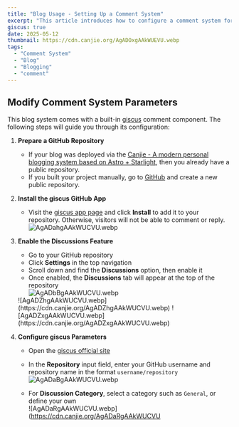 ```yaml
---
title: "Blog Usage - Setting Up a Comment System"
excerpt: "This article introduces how to configure a comment system for a blog built with Starlight."
giscus: true
date: 2025-05-12
thumbnail: https://cdn.canjie.org/AgADOxgAAkWUEVU.webp
tags:
  - "Comment System"
  - "Blog"
  - "Blogging"
  - "comment"
---
```



## Modify Comment System Parameters

This blog system comes with a built-in [giscus](https://giscus.app/) comment component. The following steps will guide you through its configuration:

<Steps>

1. **Prepare a GitHub Repository**  
   - If your blog was deployed via the [Canjie - A modern personal blogging system based on Astro + Starlight](https://canjie.org/blog/project/canjie-system-introduction), then you already have a public repository.  
   - If you built your project manually, go to [GitHub](https://github.com/) and create a new public repository.

2. **Install the giscus GitHub App**  
   - Visit the [giscus app page](https://github.com/apps/giscus) and click **Install** to add it to your repository. Otherwise, visitors will not be able to comment or reply.  
   ![AgADahgAAkWUCVU.webp](https://cdn.canjie.org/AgADahgAAkWUCVU.webp)

3. **Enable the Discussions Feature**  
   - Go to your GitHub repository  
   - Click **Settings** in the top navigation  
   - Scroll down and find the **Discussions** option, then enable it  
   - Once enabled, the **Discussions** tab will appear at the top of the repository  
   ![AgADbBgAAkWUCVU.webp](https://cdn.canjie.org/AgADbBgAAkWUCVU.webp)  
   <Tabs>
     <TabItem label="Before Enabling">
       ![AgADZhgAAkWUCVU.webp](https://cdn.canjie.org/AgADZhgAAkWUCVU.webp)
     </TabItem>
     <TabItem label="After Enabling">
       ![AgADZxgAAkWUCVU.webp](https://cdn.canjie.org/AgADZxgAAkWUCVU.webp)
     </TabItem>
   </Tabs>

4. **Configure giscus Parameters**  
   - Open the [giscus official site](https://giscus.app/)  
   - In the **Repository** input field, enter your GitHub username and repository name in the format `username/repository`  
   ![AgADaBgAAkWUCVU.webp](https://cdn.canjie.org/AgADaBgAAkWUCVU.webp)

   - For **Discussion Category**, select a category such as `General`, or define your own  
   ![AgADaRgAAkWUCVU.webp](https://cdn.canjie.org/AgADaRgAAkWUCVU
